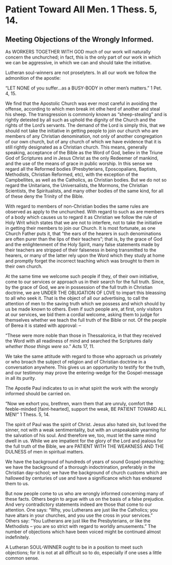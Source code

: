 # Patient Toward All Men.  1 Thess. 5, 14.
## Meeting Objections of the Wrongly Informed. {-}

As WORKERS TOGETHER WITH GOD much of our work will naturally concern the unchurched; in fact, this is the only part of our work in which we can be aggressive, in which we can and should take the initiative.

Lutheran soul-winners are not proselyters.  In all our work we follow the admonition of the apostle:

"LET NONE of you suffer...as a BUSY-BODY in other men's matters."  1 Pet. 4, 15.

We find that the Apostolic Church was ever most careful in avoiding the offense, according to which men break int othe herd of another and steal his sheep.  The transgression is commonly known as "sheep-stealing" and is rightly detested by all such as uphold the dignity of the Church and the rights of the Lord's servants.  The demand of the Lord is simply this, that we should not take the initiative in getting people to join our church who are members of any Christian denomination, not only of another congregation of our own church, but of any church of which we have evidence that it is still rightly designated as a Christian church.  This means, generally speaking, acceptance of the Bible as the Word of God, believ in the Triune God of Scriptures and in Jesus Christ as the only Redeemer of mankind, and the use of the means of grace in public worship.  In this sense we regard all the Reformed bodies (Presbyterians, Eposcopalians, Baptists, Methodists, Christian Reformed, etc), with the exception of the Campbellites, as well as the Catholics, as Christian bodies.  But we do not so regard the Unitarians, the Universalists, the Mormons, the Christian Scientists, the Spiritualists, and many other bodies of the same kind, for all of these deny the Trinity of the Bible.

With regard to members of non-Christian bodies the same rules are observed as apply to the unchurched.  With regard to such as are members of a body which causes us to regard it as Christian we follow the rule of Holy Writ which states that we are not to interfere, not to take the initiative in getting their members to join our Church.  It is most fortunate, as one Church Father puts it, that "the ears of the hearers in such denominations are often purer than the lips of their teachers"; that is, by the grace of God and the enlightenment of the Holy Spirit, many false statements made by their teachers are stripped of their falseness in being transmitted to the hearers, or many of the latter rely upon the Word which they study at home and promptly forget the incorrect teaching which was brought to them in their own church.

At the same time we welcome such people if they, of their own initiative, come to our services or approach us in their search for the full truth.  Since, by the grace of God, we are in possession of the full truth in Christian doctrine, we are UNDER THE OBLIGATION OF LOVE to impart this bleassing to all who seek it.  That is the object of all our advertising, to call the attention of men to the saving truth which we possess and which should by us be made known to others.  Even if such people are, at first, only visitors at our services, we bid them a cordial welcome, asking them to judge for themselves whether we teach the full truth of the Bible or not.  Of the people of Berea it is stated with approval: --

"These were more noble than those in Thessalonica, in that they received the Word with all readiness of mind and searched the Scriptures daily _whether those things were so_."  Acts 17, 11.

We take the same attitude with regard to those who approach us privately or who broach the subject of religion and of Christian doctrine in a conversation anywhere.  This gives us an opportunity to testify for the truth, and our testimony may prove the entering-wedge for the Gospel-message in all its purity.  

The Apostle Paul indicates to us in what spirit the work with the wrongly informed should be carried on.

"Now we exhort you, brethren, warn them that are unruly, comfort the feeble-minded [faint-hearted], support the weak, BE PATIENT TOWARD ALL MEN!"  1 Thess. 5, 14.

The spirit of Paul was the spirit of Christ.  Jesus also hated sin, but loved the sinner, not with a weak sentimentality, but with an unspeakable yearning for the salvation of his soul.  And therefore we, too, must let the same mind dwell in us.  While we are impatient for the glory of the Lord and jealous for the full truth of the Bible, we are PATIENT WITH THE WEAKNESS AND THE DULNESS of men in spiritual matters.

We have the background of hundreds of years of sound Gospel-preaching; we have the background of a thorough indoctrination, preferably in the Christian day-school; we have the background of church customs which are hallowed by centuries of use and have a significance which has endeared them to us.  

But now people come to us who are wrongly informed concerning many of these facts.  Others begin to argue with us on the basis of a false prejudice.  And very contradictory statements indeed are those that come to our attention.  One says:  "Why, you Lutherans are just like the Catholics; you have altars in your churches, and you use the cross in your services."  Others say:  "You Lutherans are just like the Presbyterians, or like the Methodists -- you are so strict with regard to worldly amusements."  The number of objections which have been voiced might be continued almost indefinitely.

A Lutheran SOUL-WINNER ought to be in a position to meet such objections; for it is not at all difficult so to do, especially if one uses a little common sense.  


